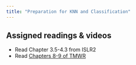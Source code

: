 ```yaml
---
title: "Preparation for KNN and Classification"
---
```


## Assigned readings & videos

- Read Chapter 3.5-4.3 from ISLR2
- Read [Chapters 8-9 of TMWR](https://www.tmwr.org/base-r)